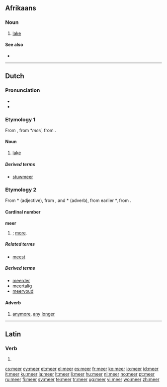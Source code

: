 {{also|Meer}}
==Afrikaans==

===Noun===
{{infl|af|noun}}

# [[lake]]

====See also====
* {{l|af|pan}}

----

==Dutch==

===Pronunciation===
* {{IPA|/meːr/|[mɪːr]|lang=nl}}
* {{audio|Nl-meer.ogg|audio}}

===Etymology 1===
From {{etyl|dum|nl}} {{term|mere|lang=dum}}, from {{etyl|odt|nl}} *''meri'', from {{proto|Germanic|mari|lang=nl}}.

====Noun====
{{nl-noun|g=n|meren|meertje}}

# [[lake]]

=====Derived terms=====
* [[stuwmeer]]

===Etymology 2===
From {{etyl|odt|nl}} *{{term||mēro|lang=odt}} (adjective), from {{proto|Germanic|maizô|lang=nl}}, and {{etyl|odt|nl}} *{{term||mēr|lang=odt}} (adverb), from earlier *{{term||mē|lang=odt}}, from {{proto|Germanic|maiz|lang=nl}}.

====Cardinal number====
'''meer'''

# {{comparative of|nodot=1|lang=nl|POS=numeral|veel}}; [[more]].

=====Related terms=====
* [[meest]]

=====Derived terms=====
* [[meerder]]
* [[meertalig]]
* [[meervoud]]

====Adverb====
{{infl|nl|adverb}}

# [[anymore]], [[any]] [[longer]]

----

==Latin==

===Verb===
{{la-verb-form|meer}}

# {{conjugation of|[[meo#Latin|meō]]||1|s|pres|pass|sub}}

[[cs:meer]]
[[cy:meer]]
[[et:meer]]
[[el:meer]]
[[es:meer]]
[[fr:meer]]
[[ko:meer]]
[[io:meer]]
[[id:meer]]
[[it:meer]]
[[ku:meer]]
[[la:meer]]
[[lt:meer]]
[[li:meer]]
[[hu:meer]]
[[nl:meer]]
[[no:meer]]
[[pt:meer]]
[[ru:meer]]
[[fi:meer]]
[[sv:meer]]
[[te:meer]]
[[tr:meer]]
[[ug:meer]]
[[vi:meer]]
[[wo:meer]]
[[zh:meer]]